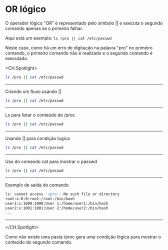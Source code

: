 # OR lógico

O operador lógico "OR" é representado pelo símbolo || e executa o segundo comando apenas se o primeiro falhar.

Aqui está um exemplo:
`ls /pro || cat /etc/passwd`

Neste caso, como há um erro de digitação na palavra "pro" no primeiro comando, o primeiro comando não é realizado e o segundo comando é executado.

<CH.Spotlight>

```bash terminal.sh
ls /pro || cat /etc/passwd
```

---

Criando um fluxo usando || 

```bash terminal.sh
ls /pro || cat /etc/passwd
```

---

Ls para listar o conteúdo de /proc

```bash terminal.sh focus=1[1:7]
ls /pro || cat /etc/passwd
```

---

Usando || para condição logica

```bash terminal.sh focus=1[8:10]
ls /pro || cat /etc/passwd
```

---

Uso do comando cat para mostrar o passwd

```bash terminal.sh focus=1[12:26]
ls /pro || cat /etc/passwd
```

---

Exemplo de saída do comando

```bash terminal.sh
ls: cannot access '/pro': No such file or directory
root:x:0:0:root:/root:/bin/bash
user1:x:1000:1000:User 1:/home/user1:/bin/bash
user2:x:1001:1001:User 2:/home/user2:/bin/bash
...

```

---

</CH.Spotlight>

Como não existe uma pasta /proc gera uma condição lógica para mostrar o conteúdo do segundo comando.